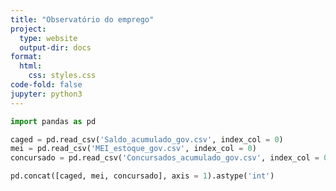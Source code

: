 ```yaml
---
title: "Observatório do emprego"
project:
  type: website
  output-dir: docs
format:
  html:
    css: styles.css
code-fold: false
jupyter: python3
---
```


```python
import pandas as pd

caged = pd.read_csv('Saldo_acumulado_gov.csv', index_col = 0)
mei = pd.read_csv('MEI_estoque_gov.csv', index_col = 0)
concursado = pd.read_csv('Concursados_acumulado_gov.csv', index_col = 0)

pd.concat([caged, mei, concursado], axis = 1).astype('int')
```
